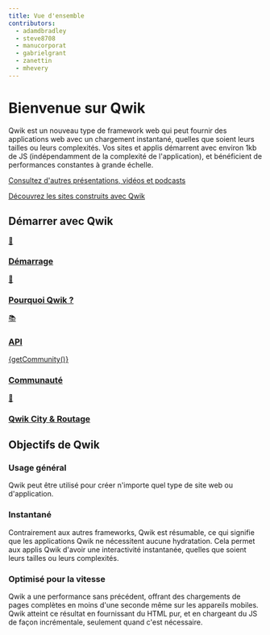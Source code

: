 ```yaml
---
title: Vue d'ensemble
contributors:
  - adamdbradley
  - steve8708
  - manucorporat
  - gabrielgrant
  - zanettin
  - mhevery
---
```



# Bienvenue sur Qwik

Qwik est un nouveau type de framework web qui peut fournir des applications web avec un chargement instantané, quelles que soient leurs tailles ou leurs complexités. Vos sites et applis démarrent avec environ 1kb de JS (indépendamment de la complexité de l'application), et bénéficient de performances constantes à grande échelle.

[Consultez d'autres présentations, vidéos et podcasts](/media/)

[Découvrez les sites construits avec Qwik](/showcase/)

## Démarrer avec Qwik

<div class="card-grid">
  <a class="card card-center" href="/docs/getting-started/">
    <p class="icon">🚀</p>
    <h3>Démarrage</h3>
  </a>
  <a class="card card-center" href="/docs/think-qwik/">
    <p class="icon">🤔</p>
    <h3>Pourquoi Qwik ?</h3>
  </a>
  <a class="card card-center" href="/docs(qwik)/components/overview/">
    <p class="icon">📚</p>
    <h3>API</h3>
  </a>
  <a class="card card-center" href="https://qwik.builder.io/chat">
    <p class="icon">{getCommunity()}</p>
    <h3>Communauté</h3>
  </a>
  <a class="card card-center" href="/qwikcity/overview/">
    <p class="icon">🌃</p>
    <h3>Qwik City & Routage</h3>
  </a>
</div>

## Objectifs de Qwik

<div class="card-grid">
  <div class="card">
    <h3>Usage général</h3>
    <p>Qwik peut être utilisé pour créer n'importe quel type de site web ou d'application.</p>
  </div>
  <div class="card">
    <h3>Instantané</h3>
    <p>Contrairement aux autres frameworks, Qwik est résumable, ce qui signifie que les applications Qwik ne nécessitent aucune hydratation. Cela permet aux applis Qwik d'avoir une interactivité instantanée, quelles que soient leurs tailles ou leurs complexités.</p>
  </div>
  <div class="card">
    <h3>Optimisé pour la vitesse</h3>
    <p>Qwik a une performance sans précédent, offrant des chargements de pages complètes en moins d'une seconde même sur les appareils mobiles. Qwik atteint ce résultat en fournissant du HTML pur, et en chargeant du JS de façon incrémentale, seulement quand c'est nécessaire.</p>
  </div>
</div>
